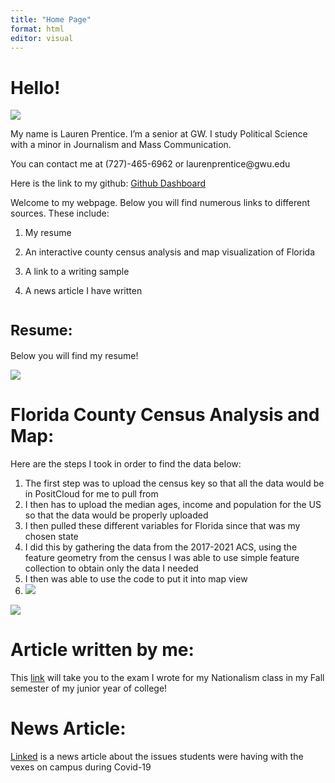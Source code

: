 ```yaml
---
title: "Home Page"
format: html
editor: visual
---
```


# Hello!

![](Screen%20Shot%202023-12-14%20at%2011.14.57%20AM.png)

My name is Lauren Prentice. I'm a senior at GW. I study Political Science with a minor in Journalism and Mass Communication.

You can contact me at (727)-465-6962 or laurenprentice\@gwu.edu

Here is the link to my github: [Github Dashboard](https://github.com/dashboard)

Welcome to my webpage. Below you will find numerous links to different sources. These include:

1.  My resume

2.  An interactive county census analysis and map visualization of Florida

3.  A link to a writing sample

4.  A news article I have written

# ^Resume:^

Below you will find my resume!

![](Screen%20Shot%202023-12-05%20at%207.48.50%20PM.png)

# Florida County Census Analysis and Map:

Here are the steps I took in order to find the data below:

1.  The first step was to upload the census key so that all the data would be in PositCloud for me to pull from
2.  I then has to upload the median ages, income and population for the US so that the data would be properly uploaded
3.  I then pulled these different variables for Florida since that was my chosen state
4.  I did this by gathering the data from the 2017-2021 ACS, using the feature geometry from the census I was able to use simple feature collection to obtain only the data I needed
5.  I then was able to use the code to put it into map view
6.  ![](Screen%20Shot%202023-12-13%20at%205.12.36%20PM.png)

![](Screen%20Shot%202023-12-13%20at%205.10.56%20PM.png)

# Article written by me:

This [link](https://laurenprentice.github.io/mywebsiteprentice/personal%20essay.html) will take you to the exam I wrote for my Nationalism class in my Fall semester of my junior year of college!

# News Article:

[Linked](https://laurenprentice.github.io/mywebsiteprentice/bus.html) is a news article about the issues students were having with the vexes on campus during Covid-19
